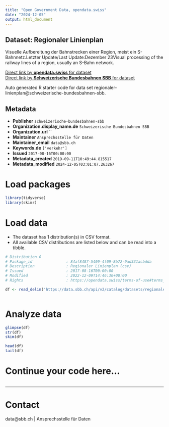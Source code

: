 ```yaml
---
title: "Open Government Data, opendata.swiss"
date: "2024-12-05"
output: html_document
---
```


## Dataset: Regionaler Linienplan

Visuelle Aufbereitung der Bahnstrecken einer Region, meist ein S-Bahnnetz.Letzter Update/Last Update:Dezember 23Visual processing of the railway lines of a region, usually an S-Bahn network. 

[Direct link by **opendata.swiss** for dataset](https://opendata.swiss/de/dataset/regionaler-linienplan)<br>
[Direct link by **Schweizerische Bundesbahnen SBB** for dataset](https://data.sbb.ch/explore/dataset/regionaler-linienplan/)

Auto generated R starter code for data set regionaler-linienplan@schweizerische-bundesbahnen-sbb.

## Metadata

- **Publisher** `schweizerische-bundesbahnen-sbb`
- **Organization.display_name.de** `Schweizerische Bundesbahnen SBB`
- **Organization.url** ``
- **Maintainer** `Ansprechsstelle für Daten`
- **Maintainer_email** `data@sbb.ch`
- **Keywords.de** `['verkehr']`
- **Issued** `2017-08-16T00:00:00`
- **Metadata_created** `2019-09-11T10:49:44.815517`
- **Metadata_modified** `2024-12-05T03:01:07.263267`


# Load packages

```r

library(tidyverse)
library(skimr)

```

# Load data

-   The dataset has 1 distribution(s) in CSV format.
-   All available CSV distributions are listed below and can be read into a tibble.

```r

# Distribution 0
# Package_id               : 84af8487-5409-4f09-8b72-9ad331acbdda
# Description              : Regionaler Linienplan (csv)
# Issued                   : 2017-08-16T00:00:00
# Modified                 : 2022-12-09T14:46:30+00:00
# Rights                   : https://opendata.swiss/terms-of-use#terms_by

df <- read_delim('https://data.sbb.ch/api/v2/catalog/datasets/regionaler-linienplan/exports/csv?use_labels=true')



```

# Analyze data

```r

glimpse(df)
str(df)
skim(df)

head(df)
tail(df)

```

# Continue your code here...

```r

```

------------------------------------------------------------------------

# Contact

data@sbb.ch | Ansprechsstelle für Daten
